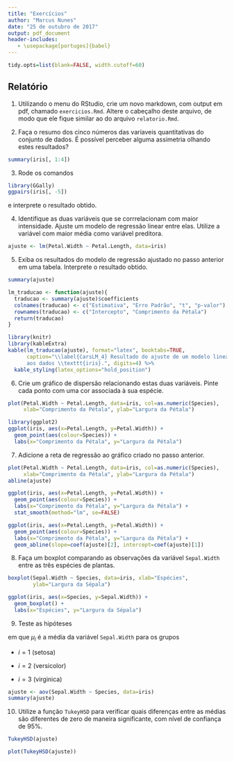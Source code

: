 ```yaml
---
title: "Exercícios"
author: "Marcus Nunes"
date: "25 de outubro de 2017"
output: pdf_document
header-includes:
   - \usepackage[portuges]{babel}
---
```


```r
tidy.opts=list(blank=FALSE, width.cutoff=60)
```

## Relatório

1. Utilizando o menu do RStudio, crie um novo markdown, com output em pdf, chamado `exercicios.Rmd`. Altere o cabeçalho deste arquivo, de modo que ele fique similar ao do arquivo `relatorio.Rmd`.

2. Faça o resumo dos cinco números das varíaveis quantitativas do conjunto de dados. É possível perceber alguma assimetria olhando estes resultados?

```r
summary(iris[, 1:4])
```

3. Rode os comandos 

```r
library(GGally)
ggpairs(iris[, -5])
```

e interprete o resultado obtido.

4. Identifique as duas variáveis que se corrrelacionam com maior intensidade. Ajuste um modelo de regressão linear entre elas. Utilize a variável com maior média como variável preditora.

```r
ajuste <- lm(Petal.Width ~ Petal.Length, data=iris)
```

5. Exiba os resultados do modelo de regressão ajustado no passo anterior em uma tabela. Interprete o resultado obtido.

```r
summary(ajuste)

lm_traducao <- function(ajuste){
  traducao <- summary(ajuste)$coefficients
  colnames(traducao) <- c("Estimativa", "Erro Padrão", "t", "p-valor")
  rownames(traducao) <- c("Intercepto", "Comprimento da Pétala")
  return(traducao)
}

library(knitr)
library(kableExtra)
kable(lm_traducao(ajuste), format="latex", booktabs=TRUE,
      caption="\\label{CarsLM_4} Resultado do ajuste de um modelo linear 
      aos dados \\texttt{iris}.", digits=4) %>%
  kable_styling(latex_options="hold_position")
```

6. Crie um gráfico de dispersão relacionando estas duas variáveis. Pinte cada ponto com uma cor associada à sua espécie.

```r
plot(Petal.Width ~ Petal.Length, data=iris, col=as.numeric(Species),
     xlab="Comprimento da Pétala", ylab="Largura da Pétala")

library(ggplot2)
ggplot(iris, aes(x=Petal.Length, y=Petal.Width)) +
  geom_point(aes(colour=Species)) +
  labs(x="Comprimento da Pétala", y="Largura da Pétala")
```

7. Adicione a reta de regressão ao gráfico criado no passo anterior.

```r
plot(Petal.Width ~ Petal.Length, data=iris, col=as.numeric(Species),
     xlab="Comprimento da Pétala", ylab="Largura da Pétala")
abline(ajuste)

ggplot(iris, aes(x=Petal.Length, y=Petal.Width)) +
  geom_point(aes(colour=Species)) +
  labs(x="Comprimento da Pétala", y="Largura da Pétala") +
  stat_smooth(method="lm", se=FALSE)

ggplot(iris, aes(x=Petal.Length, y=Petal.Width)) +
  geom_point(aes(colour=Species)) +
  labs(x="Comprimento da Pétala", y="Largura da Pétala") +
  geom_abline(slope=coef(ajuste)[2], intercept=coef(ajuste)[1])
```

8. Faça um boxplot comparando as observações da variável `Sepal.Width` entre as três espécies de plantas.


```r
boxplot(Sepal.Width ~ Species, data=iris, xlab="Espécies", 
        ylab="Largura da Sépala")

ggplot(iris, aes(x=Species, y=Sepal.Width)) +
  geom_boxplot() +
  labs(x="Espécies", y="Largura da Sépala")
```


9. Teste as hipóteses

\begin{align*}
H_0 &: \mu_1 = \mu_2 = \mu_3 \\
H_0 &: \mbox{pelo menos um par $\mu_i \neq \mu_j$, se $i \neq j$}
\end{align*}

\noindent em que $\mu_i$ é a média da variável `Sepal.Width` para os grupos 

* $i = 1 \mbox{ (setosa})$

* $i = 2 \mbox{ (versicolor})$

* $i = 3 \mbox{ (virginica})$

```r
ajuste <- aov(Sepal.Width ~ Species, data=iris)
summary(ajuste)
```

10. Utilize a função `TukeyHSD` para verificar quais diferenças entre as médias são diferentes de zero de maneira significante, com nível de confiança de 95%.

```r
TukeyHSD(ajuste)

plot(TukeyHSD(ajuste))
```


